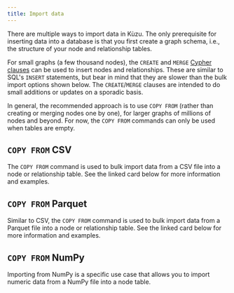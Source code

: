 ```yaml
---
title: Import data
---
```



There are multiple ways to import data in Kùzu. The only prerequisite for inserting data
into a database is that you first create a graph schema, i.e., the structure of your node and relationship tables.

For small graphs (a few thousand nodes), the `CREATE` and `MERGE` [Cypher clauses](../cypher/data-manipulation-clauses)
can be used to insert nodes and
relationships. These are similar to SQL's `INSERT` statements, but bear in mind that they are slower than the bulk import
options shown below. The `CREATE`/`MERGE` clauses are intended to do small additions or updates on a sporadic basis.

In general, the recommended approach is to use `COPY FROM` (rather than creating or
merging nodes one by one), for larger graphs of millions of nodes and beyond. For now, the `COPY FROM`
commands can only be used when tables are empty.

## `COPY FROM` CSV

The `COPY FROM` command is used to bulk import data from a CSV file into a node or relationship table.
See the linked card below for more information and examples.

<LinkCard
  title="Import CSV"
  href="/import/csv"
/>

## `COPY FROM` Parquet

Similar to CSV, the `COPY FROM` command is used to bulk import data from a Parquet file into a node or relationship table.
See the linked card below for more information and examples.

<LinkCard
  title="Import Parquet"
  href="/import/parquet"
/>

## `COPY FROM` NumPy

Importing from NumPy is a specific use case that allows you to import numeric data from a NumPy file into a node table.

<LinkCard
  title="Import NumPy"
  href="/import/npy"
/>
